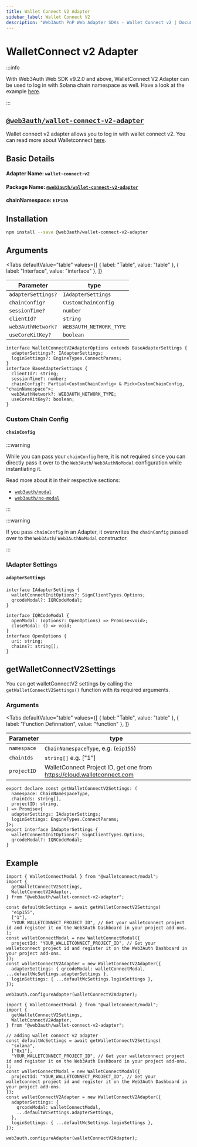 ```yaml
---
title: Wallet Connect V2 Adapter
sidebar_label: Wallet Connect V2
description: "Web3Auth PnP Web Adapter SDKs - Wallet Connect v2 | Documentation - Web3Auth"
---
```


# WalletConnect v2 Adapter


:::info

With Web3Auth Web SDK v9.2.0 and above, WalletConnect V2 Adapter can be used to log in with Solana
chain namespace as well. Have a look at the example
[here](/sdk/pnp/web/adapters/wallet-connect-v2#example).

:::

## [`@web3auth/wallet-connect-v2-adapter`](https://npmjs.com/package/@web3auth/wallet-connect-v2-adapter)

Wallet connect v2 adapter allows you to log in with wallet connect v2. You can read more about
Walletconnect [here](https://docs.walletconnect.com/).

## Basic Details

#### Adapter Name: `wallet-connect-v2`

#### Package Name: [`@web3auth/wallet-connect-v2-adapter`](https://npmjs.com/package/@web3auth/wallet-connect-v2-adapter)

#### chainNamespace: `EIP155`

## Installation

```bash npm2yarn
npm install --save @web3auth/wallet-connect-v2-adapter
```

## Arguments

<Tabs
  defaultValue="table"
  values={[
    { label: "Table", value: "table" },
    { label: "Interface", value: "interface" },
  ]}
>

<TabItem value="table">

| Parameter          | type                    |
| ------------------ | ----------------------- |
| `adapterSettings?` | `IAdapterSettings`      |
| `chainConfig?`     | `CustomChainConfig`     |
| `sessionTime?`     | `number`                |
| `clientId?`        | `string`                |
| `web3AuthNetwork?` | `WEB3AUTH_NETWORK_TYPE` |
| `useCoreKitKey?`   | `boolean`               |

</TabItem>

<TabItem value="interface">

```tsx
interface WalletConnectV2AdapterOptions extends BaseAdapterSettings {
  adapterSettings?: IAdapterSettings;
  loginSettings?: EngineTypes.ConnectParams;
}
interface BaseAdapterSettings {
  clientId?: string;
  sessionTime?: number;
  chainConfig?: Partial<CustomChainConfig> & Pick<CustomChainConfig, "chainNamespace">;
  web3AuthNetwork?: WEB3AUTH_NETWORK_TYPE;
  useCoreKitKey?: boolean;
}
```

</TabItem>

</Tabs>

### Custom Chain Config

#### `chainConfig`

:::warning

While you can pass your `chainConfig` here, it is not required since you can directly pass it over
to the `Web3Auth`/ `Web3AuthNoModal` configuration while instantiating it.

Read more about it in their respective sections:

- [`web3auth/modal`](/sdk/pnp/web/modal/initialize#adding-a-custom-chain-configuration)
- [`web3auth/no-modal`](/sdk/pnp/web/no-modal/initialize#adding-a-custom-chain-configuration)

:::

:::warning

If you pass `chainConfig` in an Adapter, it overwrites the `chainConfig` passed over to the
`Web3Auth`/ `Web3AuthNoModal` constructor.

:::

### IAdapter Settings

#### `adapterSettings`

```tsx
interface IAdapterSettings {
  walletConnectInitOptions?: SignClientTypes.Options;
  qrcodeModal?: IQRCodeModal;
}

interface IQRCodeModal {
  openModal: (options?: OpenOptions) => Promise<void>;
  closeModal: () => void;
}
interface OpenOptions {
  uri: string;
  chains?: string[];
}
```

## getWalletConnectV2Settings

You can get walletConnectV2 settings by calling the `getWalletConnectV2Settings()` function with its
required arguments.

### Arguments

<Tabs
  defaultValue="table"
  values={[
    { label: "Table", value: "table" },
    { label: "Function Definnation", value: "function" },
  ]}
>

<TabItem value="table">

| Parameter   | type                                                                   |
| ----------- | ---------------------------------------------------------------------- |
| `namespace` | `ChainNamespaceType`, e.g. (`eip155`)                                  |
| `chainIds`  | `string[]` e.g. ["1"]                                                  |
| `projectID` | WalletConnect Project ID, get one from https://cloud.walletconnect.com |

</TabItem>

<TabItem value="function">

```tsx
export declare const getWalletConnectV2Settings: (
  namespace: ChainNamespaceType,
  chainIds: string[],
  projectID: string,
) => Promise<{
  adapterSettings: IAdapterSettings;
  loginSettings: EngineTypes.ConnectParams;
}>;
export interface IAdapterSettings {
  walletConnectInitOptions?: SignClientTypes.Options;
  qrcodeModal?: IQRCodeModal;
}
```

</TabItem>

</Tabs>

## Example

<Tabs>
  <TabItem value="evm" label="EVM">

```tsx
import { WalletConnectModal } from "@walletconnect/modal";
import {
  getWalletConnectV2Settings,
  WalletConnectV2Adapter,
} from "@web3auth/wallet-connect-v2-adapter";

const defaultWcSettings = await getWalletConnectV2Settings(
  "eip155",
  ["1"],
  "YOUR_WALLETCONNECT_PROJECT_ID", // Get your walletconnect project id and register it on the Web3Auth Dashboard in your project add-ons.
);
const walletConnectModal = new WalletConnectModal({
  projectId: "YOUR_WALLETCONNECT_PROJECT_ID", // Get your walletconnect project id and register it on the Web3Auth Dashboard in your project add-ons.
});
const walletConnectV2Adapter = new WalletConnectV2Adapter({
  adapterSettings: { qrcodeModal: walletConnectModal, ...defaultWcSettings.adapterSettings },
  loginSettings: { ...defaultWcSettings.loginSettings },
});

web3auth.configureAdapter(walletConnectV2Adapter);
```

  </TabItem>
  <TabItem value="solana" label="Solana" default>

```tsx
import { WalletConnectModal } from "@walletconnect/modal";
import {
  getWalletConnectV2Settings,
  WalletConnectV2Adapter,
} from "@web3auth/wallet-connect-v2-adapter";

// adding wallet connect v2 adapter
const defaultWcSettings = await getWalletConnectV2Settings(
  "solana",
  ["0x1"],
  "YOUR_WALLETCONNECT_PROJECT_ID", // Get your walletconnect project id and register it on the Web3Auth Dashboard in your project add-ons.
);
const walletConnectModal = new WalletConnectModal({
  projectId: "YOUR_WALLETCONNECT_PROJECT_ID", // Get your walletconnect project id and register it on the Web3Auth Dashboard in your project add-ons.
});
const walletConnectV2Adapter = new WalletConnectV2Adapter({
  adapterSettings: {
    qrcodeModal: walletConnectModal,
    ...defaultWcSettings.adapterSettings,
  },
  loginSettings: { ...defaultWcSettings.loginSettings },
});

web3auth.configureAdapter(walletConnectV2Adapter);
```

  </TabItem>
</Tabs>

